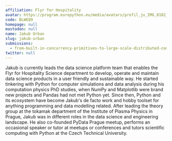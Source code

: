 ```yaml
---
affiliation: Flyr for Hospitality
avatar: https://program.europython.eu/media/avatars/profil_ju_IMG_8102_1_ckFI61i.jpeg
code: BLWEQ9
homepage: null
mastodon: null
name: Jakub Urban
slug: jakub-urban
submissions:
  - from-built-in-concurrency-primitives-to-large-scale-distributed-computing
twitter: null
---
```


Jakub is currently leads the data science platform team that enables the Flyr
for Hospitality Science department to develop, operate and maintain data science
products in a user friendly and sustainable way. He started tinkering with
Python for computer simulations and data analysis during his computation physics
PhD studies, when NumPy and Matplotlib were brand new projects and Pandas had
not met Python yet. Since then, Python and its ecosystem have become Jakub's de
facto work and hobby toolset for anything programming and data modelling
related. After leading the theory group at the tokamak department of the
Institute of Plasma Physics in Prague, Jakub was in different roles in the data
science and engineering landscape. He also co-founded PyData Prague meetup,
performs an occasional speaker or tutor at meetups or conferences and tutors
scientific computing with Python at the Czech Technical University.
